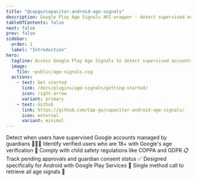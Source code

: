```yaml
---
title: "@capgo/capacitor-android-age-signals"
description: Google Play Age Signals API wrapper - detect supervised accounts, guardian approvals, and verified users.
tableOfContents: false
next: false
prev: false
sidebar:
  order: 1
  label: "Introduction"
hero:
  tagline: Access Google Play Age Signals to detect supervised accounts, verify user ages, and comply with child safety regulations in your Android app.
  image:
    file: ~public/age-signals.svg
  actions:
    - text: Get started
      link: /docs/plugins/age-signals/getting-started/
      icon: right-arrow
      variant: primary
    - text: Github
      link: https://github.com/Cap-go/capacitor-android-age-signals/
      icon: external
      variant: minimal
---
```



<CardGrid stagger>
  <Card title="Supervised Accounts" icon="user">
    Detect when users have supervised Google accounts managed by guardians 👨‍👧‍👦
  </Card>
  <Card title="Age Verification" icon="shield-check">
    Identify verified users who are 18+ with Google's age verification 🔐
  </Card>
  <Card title="Compliance" icon="check">
    Comply with child safety regulations like COPPA and GDPR 📋
  </Card>
  <Card title="Guardian Approvals" icon="star">
    Track pending approvals and guardian consent status ✅
  </Card>
  <Card title="Android Only" icon="puzzle">
    Designed specifically for Android with Google Play Services 📱
  </Card>
  <Card title="Simple API" icon="rocket">
    Single method call to retrieve all age signals 🚀
  </Card>
</CardGrid>
